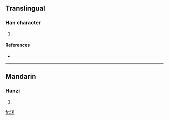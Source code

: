 ==Translingual==

===Han character===
{{Han char|rn=85|rad=水|as=09|sn=12|four=|canj=水廿土人 (ETGO)}}

# {{defn|Han|sort=水09}}

====References====
* {{Han ref|kx=0638.260|dkj=17884|hdz=31686.010|uh=6E75|ud=28277}}

----

==Mandarin==

===Hanzi===
{{cmn-hanzi|pin=[[yǒu]] ([[you3]])|wg=yu<sup>3</sup>}}

# {{defn|Mandarin|sort=水09}}

[[fr:湵]]